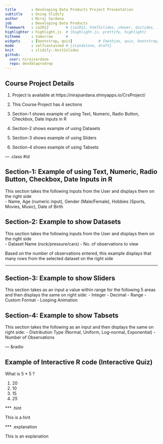 ```yaml
---
title       : Developing Data Products Project Presentation
subtitle    : Using Slidify
author      : Niraj Sardana
job         : Developing Data Products
framework   : io2012        # {io2012, html5slides, shower, dzslides, ...}
highlighter : highlight.js  # {highlight.js, prettify, highlight}
hitheme     : tomorrow      # 
widgets     : [bootstrap, quiz]            # {mathjax, quiz, bootstrap}
mode        : selfcontained # {standalone, draft}
knit        : slidify::knit2slides
github:
  user: nirajsardana
  repo: devdataprodrep
---
```


## Course Project Details

1. Project is available at https://nirajsardana.shinyapps.io/CrsProject/

2. This Course Project has 4 sections

3. Section-1 shows example of using Text, Numeric, Radio Button, Checkbox, Date Inputs in R

4. Section-2 shows example of using Datasets

5. Section-3 shows example of using Sliders

6. Section-4 shows example of using Tabsets

--- .class #id
<style>
.title-slide {
  background-color: #EEE;
}

.title-slide hgroup > h1,
.title-slide hgroup > h2 {
  color: #005;
}
</style>

## Section-1: Example of using Text, Numeric, Radio Button, Checkbox, Date Inputs in R

This section takes the following inputs from the User and displays them on the right side  
- Name, Age (numeric input), Gender (Male/Female), Hobbies (Sports, Movies, Music), Date of Birth

## Section-2: Example to show Datasets

This section takes the following inputs from the User and displays them on the right side  
- Dataset Name (rock/pressure/cars)
- No. of observations to view

Based on the number of observations entered, this example displays that many rows from the selected dataset on the right side

---
## Section-3: Example to show Sliders

This section takes as an input a value within range for the following 5 areas and then displays the same on right side:
- Integer
- Decimal
- Range
- Custom Format
- Looping Animation

## Section-4: Example to show Tabsets

This section takes the following as an input and then displays the same on right side:
- Distribution Type (Normal, Uniform, Log-normal, Exponential)
- Number of Observations

--- &radio

## Example of Interactive R code (Interactive Quiz)
What is 5 * 5 ?

1. 20
2. 10
3. 15
4. _25_

*** .hint

This is a hint

*** .explanation

This is an explanation
